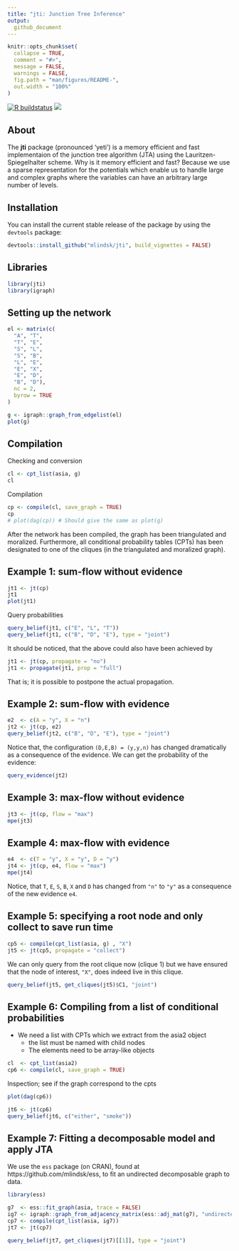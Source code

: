 ```yaml
---
title: "jti: Junction Tree Inference"
output:
  github_document
---
```


```r
knitr::opts_chunk$set(
  collapse = TRUE,
  comment = "#>",
  message = FALSE,
  warnings = FALSE,
  fig.path = "man/figures/README-",
  out.width = "100%"
)
```

<!-- badges: start -->
[![R buildstatus](https://github.com/mlindsk/jti/workflows/R-CMD-check/badge.svg)](https://github.com/mlindsk/jti/actions)
[![](https://www.r-pkg.org/badges/version/jti?color=green)](https://cran.r-project.org/package=jti)
<!-- badges: end -->

## About

The **jti** package (pronounced 'yeti') is a memory efficient and fast implementaion of the junction tree algorithm (JTA) using the Lauritzen-Spiegelhalter scheme. Why is it memory efficient and fast? Because we use a sparse representation for the potentials which enable us to handle large and complex graphs where the variables can have an arbitrary large number of levels.

## Installation

You can install the current stable release of the package by using the `devtools` package: 

```r
devtools::install_github("mlindsk/jti", build_vignettes = FALSE)
```
## Libraries

```r
library(jti)
library(igraph)
```

## Setting up the network

```r
el <- matrix(c(
  "A", "T",
  "T", "E",
  "S", "L",
  "S", "B",
  "L", "E",
  "E", "X",
  "E", "D",
  "B", "D"),
  nc = 2,
  byrow = TRUE
)

g <- igraph::graph_from_edgelist(el)
plot(g)
```

## Compilation

Checking and conversion

```r
cl <- cpt_list(asia, g)
cl
```

Compilation

```r
cp <- compile(cl, save_graph = TRUE)
cp
# plot(dag(cp)) # Should give the same as plot(g)
```

After the network has been compiled, the graph has been triangulated and moralized. Furthermore, all conditional probability tables (CPTs) has been designated to one of the cliques (in the triangulated and moralized graph).

## Example 1: sum-flow without evidence

```r
jt1 <- jt(cp)
jt1
plot(jt1)
```
Query probabilities

```r
query_belief(jt1, c("E", "L", "T"))
query_belief(jt1, c("B", "D", "E"), type = "joint")
```

It should be noticed, that the above could also have been achieved by

```r
jt1 <- jt(cp, propagate = "no")
jt1 <- propagate(jt1, prop = "full")
```
That is; it is possible to postpone the actual propagation.

## Example 2: sum-flow with evidence

```r
e2  <- c(A = "y", X = "n")
jt2 <- jt(cp, e2) 
query_belief(jt2, c("B", "D", "E"), type = "joint")
```

Notice that, the configuration `(D,E,B) = (y,y,n)` has changed dramatically as a consequence of the evidence. We can get the probability of the evidence:

```r
query_evidence(jt2)
```

## Example 3: max-flow without evidence

```r
jt3 <- jt(cp, flow = "max")
mpe(jt3)
```

##  Example 4: max-flow with evidence

```r
e4  <- c(T = "y", X = "y", D = "y")
jt4 <- jt(cp, e4, flow = "max")
mpe(jt4)

```
Notice, that `T`, `E`, `S`, `B`, `X` and `D` has changed from `"n"` to `"y"` as a consequence of the new evidence `e4`.

##  Example 5: specifying a root node and only collect to save run time

```r
cp5 <- compile(cpt_list(asia, g) , "X")
jt5 <- jt(cp5, propagate = "collect")
```
We can only query from the root clique now (clique 1) but we have ensured that the node of interest, `"X"`, does indeed live in this clique.

```r
query_belief(jt5, get_cliques(jt5)$C1, "joint")
```

##  Example 6: Compiling from a list of conditional probabilities

 * We need a list with CPTs which we extract from the asia2 object
    - the list must be named with child nodes
    - The elements need to be array-like objects

```r
cl  <- cpt_list(asia2)
cp6 <- compile(cl, save_graph = TRUE)
```
Inspection; see if the graph correspond to the cpts

```r
plot(dag(cp6)) 
```

```r
jt6 <- jt(cp6)
query_belief(jt6, c("either", "smoke"))
```

##  Example 7: Fitting a decomposable model and apply JTA

We use the `ess` package (on CRAN), found at https://github.com/mlindsk/ess, to fit an undirected decomposable graph to data.

```r
library(ess)

g7  <- ess::fit_graph(asia, trace = FALSE)
ig7 <- igraph::graph_from_adjacency_matrix(ess::adj_mat(g7), "undirected")
cp7 <- compile(cpt_list(asia, ig7))
jt7 <- jt(cp7)

query_belief(jt7, get_cliques(jt7)[[1]], type = "joint")
```
